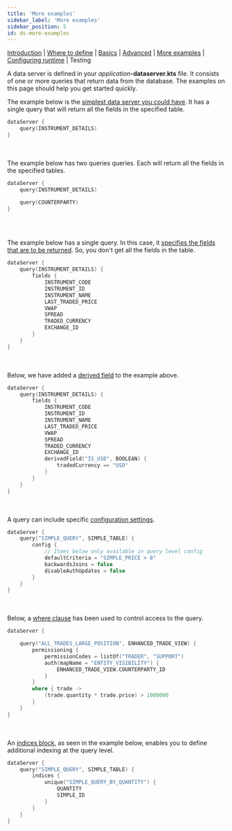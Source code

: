 ```yaml
---
title: 'More examples'
sidebar_label: 'More examples'
sidebar_position: 5
id: ds-more-examples
---
```



[Introduction](/creating-applications/defining-your-application/user-interface/data-servers/data-servers/) | [Where to define](/creating-applications/defining-your-application/user-interface/data-servers/ds-where-to-define/) | [Basics](/creating-applications/defining-your-application/user-interface/data-servers/ds-technical-details/) |  [Advanced](/creating-applications/defining-your-application/user-interface/data-servers/ds-advanced-technical-details/) | [More examples](/creating-applications/defining-your-application/user-interface/data-servers/ds-more-examples/) | [Configuring runtime](/creating-applications/defining-your-application/user-interface/data-servers/ds-configure-runtime/) | Testing

A data server is defined in your _application_**-dataserver.kts** file.  It consists of one or more queries that return data from the database. The examples on this page should help you get started quickly.

The example below is the [simplest data server you could have](/creating-applications/defining-your-application/user-interface/data-servers/ds-technical-details/#the-simplest-possible-definition). It has a single query that will return all the fields in the specified table.


```kotlin
dataServer {
    query(INSTRUMENT_DETAILS)
}

```


&nbsp;  
&nbsp;  
The example below has two queries queries. Each will return all the fields in the specified tables. 

```kotlin
dataServer {
    query(INSTRUMENT_DETAILS)

    query(COUNTERPARTY)
}
```


&nbsp;  
&nbsp;  

The example below has a single query. In this case, it [specifies the fields that are to be returned](/creating-applications/defining-your-application/user-interface/data-servers/ds-technical-details/#specifying-fields). So, you don't get all the fields in the table.

```kotlin
dataServer {
    query(INSTRUMENT_DETAILS) {
        fields {
            INSTRUMENT_CODE
            INSTRUMENT_ID
            INSTRUMENT_NAME
            LAST_TRADED_PRICE
            VWAP
            SPREAD
            TRADED_CURRENCY
            EXCHANGE_ID
        }
    }
}
```

 
&nbsp;  
&nbsp;  
Below, we have added a [derived field](/creating-applications/defining-your-application/user-interface/data-servers/ds-technical-details/#derived-fields) to the example above.  
```kotlin
dataServer {
    query(INSTRUMENT_DETAILS) {
        fields {
            INSTRUMENT_CODE
            INSTRUMENT_ID
            INSTRUMENT_NAME
            LAST_TRADED_PRICE
            VWAP
            SPREAD
            TRADED_CURRENCY
            EXCHANGE_ID
            derivedField("IS_USD", BOOLEAN) {
                tradedCurrency == "USD"
            }
        }
    }
}
```
&nbsp;  
&nbsp;  
A query can include specific [configuration settings](/creating-applications/defining-your-application/user-interface/data-servers/ds-technical-details/#configuration-settings).


```kotlin
dataServer {
    query("SIMPLE_QUERY", SIMPLE_TABLE) {
        config {
            // Items below only available in query level config
            defaultCriteria = "SIMPLE_PRICE > 0"
            backwardsJoins = false
            disableAuthUpdates = false
        }
    }
}
```


&nbsp;  
&nbsp;  
Below, a [where clause](/creating-applications/defining-your-application/user-interface/data-servers/ds-technical-details/#where-clauses) has been used to control access to the query. 
```kotlin
dataServer {

    query("ALL_TRADES_LARGE_POSITION", ENHANCED_TRADE_VIEW) {
        permissioning {
            permissionCodes = listOf("TRADER", "SUPPORT")
            auth(mapName = "ENTITY_VISIBILITY") {
                ENHANCED_TRADE_VIEW.COUNTERPARTY_ID
            }
        }
        where { trade -> 
            (trade.quantity * trade.price) > 1000000 
        }
    }
}
```


&nbsp;  
&nbsp;  
An [indices block](/creating-applications/defining-your-application/user-interface/data-servers/ds-technical-details/#indices), as seen in the example below, enables you to define additional indexing at the query level.

```kotlin
dataServer {
    query("SIMPLE_QUERY", SIMPLE_TABLE) {
        indices {
            unique("SIMPLE_QUERY_BY_QUANTITY") {
                QUANTITY
                SIMPLE_ID
            }
        }
    }
}
```
&nbsp;  

